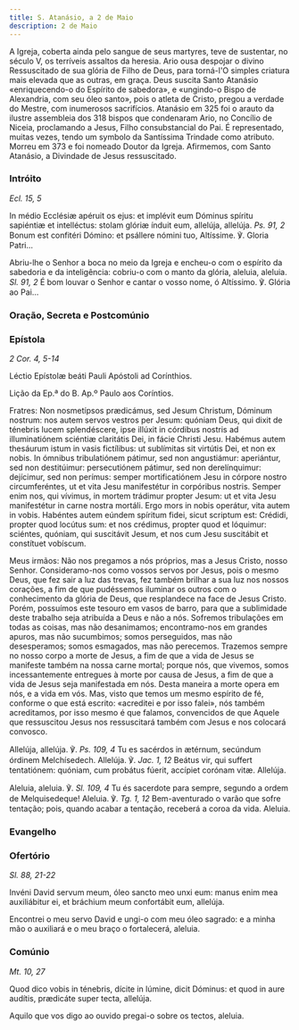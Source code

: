 ```yaml
---
title: S. Atanásio, a 2 de Maio
description: 2 de Maio
---
```


<aside>
A Igreja, coberta ainda pelo sangue de seus martyres, teve de sustentar, no século V, os terríveis assaltos da heresia. Ario ousa despojar o divino Ressuscitado de sua glória de Filho de Deus, para torná-l'O simples criatura mais elevada que as outras, em graça. Deus suscita Santo Atanásio «enriquecendo-o do Espírito de sabedora», e «ungindo-o Bispo de Alexandria, com seu óleo santo», pois o atleta de Cristo, pregou a verdade do Mestre, com inumerosos sacrifícios. Atanásio em 325 foi o arauto da ilustre assembleia dos 318 bispos que condenaram Ario, no Concílio de Niceia, proclamando a Jesus, Filho consubstancial do Pai. É representado, muitas vezes, tendo um symbolo da Santíssima Trindade como atributo. Morreu em 373 e foi nomeado Doutor da Igreja. Afirmemos, com Santo Atanásio, a Divindade de Jesus ressuscitado.
</aside>

### Intróito

<em>Ecl. 15, 5</em>

<div class="side-by-side not-content">

In médio Ecclésiæ apéruit os ejus: et implévit eum Dóminus spíritu sapiéntiæ et intelléctus: stolam glóriæ índuit eum, allelúja, allelúja. <em>Ps. 91, 2</em> Bonum est confitéri Dómino: et psállere nómini tuo, Altíssime. ℣. Gloria Patri...

Abriu-lhe o Senhor a boca no meio da Igreja e encheu-o com o espírito da sabedoria e da inteligência: cobriu-o com o manto da glória, aleluia, aleluia. <em>Sl. 91, 2</em> É bom louvar o Senhor e cantar o vosso nome, ó Altíssimo. ℣. Glória ao Pai...

</div>

### Oração, Secreta e Postcomúnio


<LinkCard
  href="/missal/comum/12confessorespontifices2"
  title="Confessores Pontífices - Missa Sacerdótes tui"
/>

### Epístola

<em>2 Cor. 4, 5-14</em>

<div class="side-by-side not-content">

Léctio Epístolæ beáti Pauli Apóstoli ad Corínthios.

Lição da Ep.ª do B. Ap.º Paulo aos Coríntios.

Fratres: Non nosmetípsos prædicámus, sed Jesum Christum, Dóminum nostrum: nos autem servos vestros per Jesum: quóniam Deus, qui dixit de ténebris lucem splendéscere, ipse illúxit in córdibus nostris ad illuminatiónem sciéntiæ claritátis Dei, in fácie Christi Jesu. Habémus autem thesáurum istum in vasis fictílibus: ut sublímitas sit virtútis Dei, et non ex nobis. In ómnibus tribulatiónem pátimur, sed non angustiámur: aperiántur, sed non destitúimur: persecutiónem pátimur, sed non derelínquimur: dejícimur, sed non perímus: semper mortificatiónem Jesu in córpore nostro circumferéntes, ut et vita Jesu manifestétur in corpóribus nostris. Semper enim nos, qui vívimus, in mortem trádimur propter Jesum: ut et vita Jesu manifestétur in carne nostra mortáli. Ergo mors in nobis operátur, vita autem in vobis. Habéntes autem eúndem spíritum fidei, sicut scriptum est: Crédidi, propter quod locútus sum: et nos crédimus, propter quod et lóquimur: sciéntes, quóniam, qui suscitávit Jesum, et nos cum Jesu suscitábit et constítuet vobíscum.

Meus irmãos: Não nos pregamos a nós próprios, mas a Jesus Cristo, nosso Senhor. Consideramo-nos como vossos servos por Jesus, pois o mesmo Deus, que fez sair a luz das trevas, fez também brilhar a sua luz nos nossos corações, a fim de que pudéssemos iluminar os outros com o conhecimento da glória de Deus, que resplandece na face de Jesus Cristo. Porém, possuímos este tesouro em vasos de barro, para que a sublimidade deste trabalho seja atribuída a Deus e não a nós. Sofremos tribulações em todas as coisas, mas não desanimamos; encontramo-nos em grandes apuros, mas não sucumbimos; somos perseguidos, mas não desesperamos; somos esmagados, mas não perecemos. Trazemos sempre no nosso corpo a morte de Jesus, a fim de que a vida de Jesus se manifeste também na nossa carne mortal; porque nós, que vivemos, somos incessantemente entregues à morte por causa de Jesus, a fim de que a vida de Jesus seja manifestada em nós. Desta maneira a morte opera em nós, e a vida em vós. Mas, visto que temos um mesmo espírito de fé, conforme o que está escrito: «acreditei e por isso falei», nós também acreditamos, por isso mesmo é que falamos, convencidos de que Aquele que ressuscitou Jesus nos ressuscitará também com Jesus e nos colocará convosco.

</div>

<div class="side-by-side not-content">

Allelúja, allelúja. ℣. <em>Ps. 109, 4</em> Tu es sacérdos in ætérnum, secúndum órdinem Melchísedech. Allelúja. ℣. <em>Jac. 1, 12</em> Beátus vir, qui suffert tentatiónem: quóniam, cum probátus fúerit, accípiet corónam vitæ. Allelúja.

Aleluia, aleluia. ℣. <em>Sl. 109, 4</em> Tu és sacerdote para sempre, segundo a ordem de Melquisedeque! Aleluia. ℣. <em>Tg. 1, 12</em> Bem-aventurado o varão que sofre tentação; pois, quando acabar a tentação, receberá a coroa da vida. Aleluia.

</div>

### Evangelho

<LinkCard
  href="/missal/santos/03-18#evangelho"
  title="S. Cirilo de Jerusalém, B. Conf. e Doutor"
/>

### Ofertório

<em>Sl. 88, 21-22</em>

<div class="side-by-side not-content">

Invéni David servum meum, óleo sancto meo unxi eum: manus enim mea auxiliábitur ei, et bráchium meum confortábit eum, allelúja.

Encontrei o meu servo David e ungi-o com meu óleo sagrado: e a minha mão o auxiliará e o meu braço o fortalecerá, aleluia.

</div>

### Comúnio

<em>Mt. 10, 27</em>

<div class="side-by-side not-content">

Quod dico vobis in ténebris, dícite in lúmine, dicit Dóminus: et quod in aure audítis, prædicáte super tecta, allelúja.

Aquilo que vos digo ao ouvido pregai-o sobre os tectos, aleluia.

</div>
